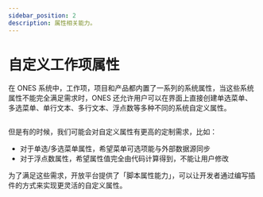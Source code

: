 ```yaml
---
sidebar_position: 2
description: 属性相关能力。
---
```




# 自定义工作项属性

在 ONES 系统中，工作项，项目和产品都内置了一系列的系统属性，当这些系统属性不能完全满足需求时，ONES 还允许用户可以在界面上直接创建单选菜单、多选菜单、单行文本、多行文本、浮点数等多种不同的系统自定义属性。

<Image img={customField} />

但是有的时候，我们可能会对自定义属性有更高的定制需求，比如：

- 对于单选/多选菜单属性，希望菜单可选项能与外部数据源同步
- 对于浮点数属性，希望属性值完全由代码计算得到，不能让用户修改

为了满足这些需求，开放平台提供了「脚本属性能力」，可以让开发者通过编写插件的方式来实现更灵活的自定义属性。
